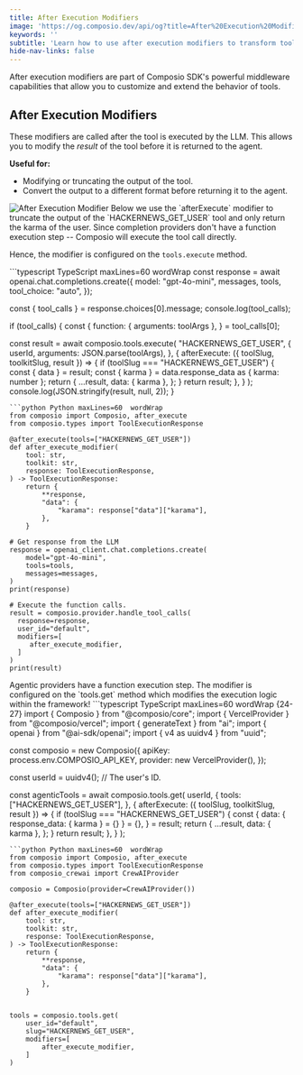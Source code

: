 ```yaml
---
title: After Execution Modifiers
image: 'https://og.composio.dev/api/og?title=After%20Execution%20Modifiers' # image for socials
keywords: ''
subtitle: 'Learn how to use after execution modifiers to transform tool results after execution.'
hide-nav-links: false
---
```


After execution modifiers are part of Composio SDK's powerful middleware capabilities that allow you to customize and extend the behavior of tools.

## After Execution Modifiers

These modifiers are called after the tool is executed by the LLM. This allows you to modify the _result_ of the tool before it is returned to the agent.

**Useful for:**

- Modifying or truncating the output of the tool.
- Convert the output to a different format before returning it to the agent.

<Frame>
  <img src="../../../assets/images/after-execute.png" alt="After Execution Modifier" />
</Frame>

<Note>
  Below we use the `afterExecute` modifier to truncate the output of the `HACKERNEWS_GET_USER`
  tool and only return the karma of the user.
</Note>

<Tabs>
<Tab title="With Chat Completions">
Since completion providers don't have a function execution step -- Composio will execute the tool call directly.

Hence, the modifier is configured on the `tools.execute` method.

<CodeGroup>
```typescript TypeScript maxLines=60  wordWrap
const response = await openai.chat.completions.create({
  model: "gpt-4o-mini",
  messages,
  tools,
  tool_choice: "auto",
});

const { tool_calls } = response.choices[0].message;
console.log(tool_calls);

if (tool_calls) {
  const {
    function: { arguments: toolArgs },
  } = tool_calls[0];

  const result = await composio.tools.execute(
    "HACKERNEWS_GET_USER",
    {
      userId,
      arguments: JSON.parse(toolArgs),
    },
    {
      afterExecute: ({ toolSlug, toolkitSlug, result }) => {
        if (toolSlug === "HACKERNEWS_GET_USER") {
          const { data } = result;
          const { karma } = data.response_data as { karma: number };
          return {
            ...result,
            data: { karma },
          };
        }
        return result;
      },
    }
  );
  console.log(JSON.stringify(result, null, 2));
}

```
```python Python maxLines=60  wordWrap
from composio import Composio, after_execute
from composio.types import ToolExecutionResponse

@after_execute(tools=["HACKERNEWS_GET_USER"])
def after_execute_modifier(
    tool: str,
    toolkit: str,
    response: ToolExecutionResponse,
) -> ToolExecutionResponse:
    return {
        **response,
        "data": {
            "karama": response["data"]["karama"],
        },
    }

# Get response from the LLM
response = openai_client.chat.completions.create(
    model="gpt-4o-mini",
    tools=tools,
    messages=messages,
)
print(response)

# Execute the function calls.
result = composio.provider.handle_tool_calls(
  response=response,
  user_id="default",
  modifiers=[
     after_execute_modifier, 
  ]
)
print(result)
```

</CodeGroup>
</Tab>

<Tab title="With Agentic Frameworks">
Agentic providers have a function execution step.
The modifier is configured on the `tools.get` method which modifies the execution logic within the framework!
<CodeGroup>
```typescript TypeScript maxLines=60  wordWrap {24-27}
import { Composio } from "@composio/core";
import { VercelProvider } from "@composio/vercel";
import { generateText } from "ai";
import { openai } from "@ai-sdk/openai";
import { v4 as uuidv4 } from "uuid";

const composio = new Composio({
  apiKey: process.env.COMPOSIO_API_KEY,
  provider: new VercelProvider(),
});

const userId = uuidv4(); // The user's ID.

const agenticTools = await composio.tools.get(
  userId,
  {
    tools: ["HACKERNEWS_GET_USER"],
  },
  {
    afterExecute: ({ toolSlug, toolkitSlug, result }) => {
      if (toolSlug === "HACKERNEWS_GET_USER") {
        const {
          data: { response_data: { karma } = {} } = {},
        } = result;
        return {
          ...result,
          data: { karma },
        };
      }
      return result;
    },
  }
);

```
```python Python maxLines=60  wordWrap
from composio import Composio, after_execute
from composio.types import ToolExecutionResponse
from composio_crewai import CrewAIProvider

composio = Composio(provider=CrewAIProvider())

@after_execute(tools=["HACKERNEWS_GET_USER"])
def after_execute_modifier(
    tool: str,
    toolkit: str,
    response: ToolExecutionResponse,
) -> ToolExecutionResponse:
    return {
        **response,
        "data": {
            "karama": response["data"]["karama"],
        },
    }


tools = composio.tools.get(
    user_id="default",
    slug="HACKERNEWS_GET_USER",
    modifiers=[
        after_execute_modifier,
    ]
)
```

</CodeGroup>
</Tab>
</Tabs>
